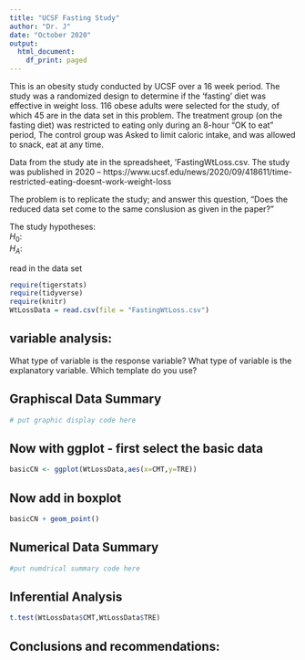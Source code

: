```yaml
---
title: "UCSF Fasting Study"
author: "Dr. J"
date: "October 2020"
output:
  html_document:
    df_print: paged
---
```


This is an obesity study conducted by UCSF over a 16 week period. The study was a randomized design to determine if the 'fasting' diet was effective in weight loss. 116 obese adults were selected for the study, of which 45 are in the data set in this problem.   The treatment group (on the fasting diet) was restricted to eating only during an 8-hour "OK to eat" period, The control group was Asked to limit caloric intake, and was allowed to snack, eat at any time.

Data from the study ate in the spreadsheet, 'FastingWtLoss.csv.  The study was published in 2020 --  https://www.ucsf.edu/news/2020/09/418611/time-restricted-eating-doesnt-work-weight-loss  

The problem is to replicate the study; and answer this question, "Does the reduced data set come to the same conslusion as given in the paper?"

The study hypotheses:  
$H_0$:  
$H_A$:  
  
read in the data set 

```r
require(tigerstats)
require(tidyverse)
require(knitr)
WtLossData = read.csv(file = "FastingWtLoss.csv")
```

  
  
## variable analysis:  
What type of variable is the response variable?  What type of variable is the explanatory variable.  Which template do you use?

## Graphiscal Data Summary  

```r
# put graphic display code here
```
## Now with ggplot - first select the basic data

```r
basicCN <- ggplot(WtLossData,aes(x=CMT,y=TRE))
```
## Now add in boxplot

```r
basicCN + geom_point()
```
  


## Numerical Data Summary  

```r
#put numdrical summary code here
```

## Inferential Analysis

```r
t.test(WtLossData$CMT,WtLossData$TRE)
```

## Conclusions and recommendations:
<!--  Does the fasting type diet work?  What do you recomment?  !--> 


